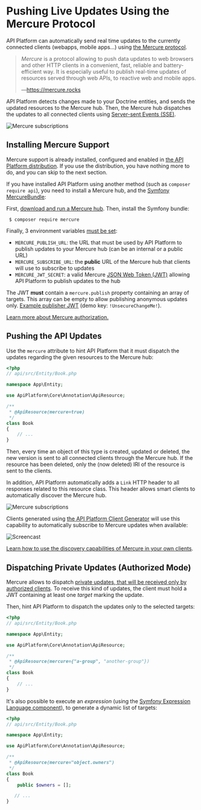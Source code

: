 # Pushing Live Updates Using the Mercure Protocol

API Platform can automatically send real time updates to the currently connected clients (webapps, mobile apps...) using [the Mercure protocol](https://mercure.rocks).

> _Mercure_ is a protocol allowing to push data updates to web browsers and other HTTP clients in a convenient, fast, reliable and battery-efficient way. It is especially useful to publish real-time updates of resources served through web APIs, to reactive web and mobile apps.
>
> —https://mercure.rocks

API Platform detects changes made to your Doctrine entities, and sends the updated resources to the Mercure hub.
Then, the Mercure hub dispatches the updates to all connected clients using [Server-sent Events (SSE)](https://developer.mozilla.org/en-US/docs/Web/API/Server-sent_events).

![Mercure subscriptions](images/mercure-subscriptions.png)

## Installing Mercure Support

Mercure support is already installed, configured and enabled in [the API Platform distribution](../distribution/index.md).
If you use the distribution, you have nothing more to do, and you can skip to the next section.

If you have installed API Platform using another method (such as `composer require api`), you need to install a Mercure hub, and the [Symfony MercureBundle](https://github.com/symfony/mercure-bundle):

First, [download and run a Mercure hub](https://github.com/dunglas/mercure#hub-implementation).
Then, install the Symfony bundle:

     $ composer require mercure

Finally, 3 environment variables [must be set](https://symfony.com/doc/current/configuration/external_parameters.html):

-   `MERCURE_PUBLISH_URL`: the URL that must be used by API Platform to publish updates to your Mercure hub (can be an internal or a public URL)
-   `MERCURE_SUBSCRIBE_URL`: the **public** URL of the Mercure hub that clients will use to subscribe to updates
-   `MERCURE_JWT_SECRET`: a valid Mercure [JSON Web Token (JWT)](https://jwt.io/) allowing API Platform to publish updates to the hub

The JWT **must** contain a `mercure.publish` property containing an array of targets.
This array can be empty to allow publishing anonymous updates only.
[Example publisher JWT](https://jwt.io/#debugger-io?token=eyJhbGciOiJIUzI1NiIsInR5cCI6IkpXVCJ9.eyJtZXJjdXJlIjp7InN1YnNjcmliZSI6WyJmb28iLCJiYXIiXSwicHVibGlzaCI6WyJmb28iXX19.LRLvirgONK13JgacQ_VbcjySbVhkSmHy3IznH3tA9PM) (demo key: `!UnsecureChangeMe!`).

[Learn more about Mercure authorization.](https://github.com/dunglas/mercure/blob/master/spec/mercure.md#authorization)

## Pushing the API Updates

Use the `mercure` attribute to hint API Platform that it must dispatch the updates regarding the given resources to the Mercure hub:

```php
<?php
// api/src/Entity/Book.php

namespace App\Entity;

use ApiPlatform\Core\Annotation\ApiResource;

/**
 * @ApiResource(mercure=true)
 */
class Book
{
    // ...
}
```

Then, every time an object of this type is created, updated or deleted, the new version is sent to all connected clients through the Mercure hub.
If the resource has been deleted, only the (now deleted) IRI of the resource is sent to the clients.

In addition, API Platform automatically adds a `Link` HTTP header to all responses related to this resource class.
This header allows smart clients to automatically discover the Mercure hub.

![Mercure subscriptions](images/mercure-discovery.png)

Clients generated using [the API Platform Client Generator](../client-generator/index.md) will use this capability to automatically subscribe to Mercure updates when available:

![Screencast](../client-generator/images/client-generator-demo.gif)

[Learn how to use the discovery capabilities of Mercure in your own clients](https://github.com/dunglas/mercure#examples).

## Dispatching Private Updates (Authorized Mode)

Mercure allows to dispatch [private updates, that will be received only by authorized clients](https://github.com/dunglas/mercure/blob/master/spec/mercure.md#authorization).
To receive this kind of updates, the client must hold a JWT containing at least one _target_ marking the update.

Then, hint API Platform to dispatch the updates only to the selected targets:

```php
<?php
// api/src/Entity/Book.php

namespace App\Entity;

use ApiPlatform\Core\Annotation\ApiResource;

/**
 * @ApiResource(mercure={"a-group", "another-group"})
 */
class Book
{
    // ...
}
```

It's also possible to execute an _expression_ (using the [Symfony Expression Language component](https://symfony.com/doc/current/components/expression_language.html)), to generate a dynamic list of targets:

```php
<?php
// api/src/Entity/Book.php

namespace App\Entity;

use ApiPlatform\Core\Annotation\ApiResource;

/**
 * @ApiResource(mercure="object.owners")
 */
class Book
{
    public $owners = [];

   // ...
}
```
